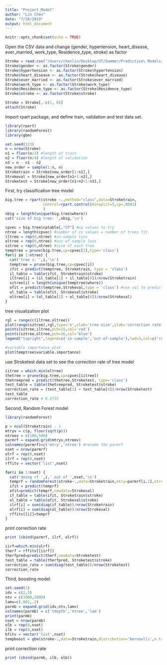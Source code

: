 ```yaml
---
title: "Project_Model"
author: "Lin Chen"
date: "7/28/2019"
output: html_document
---
```


```r
knitr::opts_chunk$set(echo = TRUE)
```

Open the CSV data and change (gender, hypertension, heart_disease, ever_married, work_type,
Residence_type, stroke) as factor
```r
Stroke = read.csv("/Users/chenlin/Desktop/UT/Summer/Predictive\ Models/Predictive-Model-R/cleanedData.csv")
Stroke$gender <- as.factor(Stroke$gender)
Stroke$hypertension <- as.factor(Stroke$hypertension)
Stroke$heart_disease <- as.factor(Stroke$heart_disease)
Stroke$ever_married <- as.factor(Stroke$ever_married)
Stroke$work_type <- as.factor(Stroke$work_type)
Stroke$Residence_type <- as.factor(Stroke$Residence_type)
Stroke$stroke <- as.factor(Stroke$stroke)

Stroke = Stroke[,-c(1, 8)]
attach(Stroke)
```

Import rpart package, and define train, validation and test data set.
```r
library(rpart)
library(randomForest)
library(gbm)

set.seed(123)
n = nrow(Stroke)
n1 = floor(n/2) #length of train
n2 = floor(n/4) #length of validation
n3 = n - n1 - n2
new_order = sample(1:n, n)
Stroketrain = Stroke[new_order[1:n1],]
Strokeval = Stroke[new_order[n1+1:n2],]
Stroketest = Stroke[new_order[n1+n2+1:n3],]
```

First, try classification tree model
```r
big.tree = rpart(stroke ~.,method="class",data=Stroketrain,
                 control=rpart.control(minsplit=5,cp=.0001)
                 ) 
nbig = length(unique(big.tree$where))
cat('size of big tree: ',nbig,'\n')

cpvec = big.tree$cptable[,"CP"] #cp values to try
ntree = length(cpvec) #number of cv values = number of trees fit.
iltree = rep(0,ntree) #in-sample loss
oltree = rep(0,ntree) #out-of-sample loss
sztree = rep(0,ntree) #size of each tree
temptree = prune(big.tree,cp=cpvec[1],type='class')
for(i in 1:ntree) {
  cat('tree i: ',i,'\n')
  temptree = prune(big.tree,cp=cpvec[i])
  ifit = predict(temptree, Stroketrain, type = 'class')
  il_table = table(ifit, Stroketrain$stroke)
  iltree[i] = (il_table[1] + il_table[4])/nrow(Stroketrain)
  sztree[i] = length(unique(temptree$where))
  ofit = predict(temptree,Strokeval,type = 'class') #use val to predict
  ol_table = table(ofit, Strokeval$stroke)
  oltree[i] = (ol_table[1] + ol_table[4])/nrow(Strokeval)
}

```

tree visualization plot
```r
rgl = range(c(iltree,oltree))
plot(range(sztree),rgl,type='n',xlab='tree size',ylab='correction rate')
points(sztree,iltree,pch=15,col='red')
points(sztree,oltree,pch=16,col='blue')
legend("topright",legend=c('in-sample','out-of-sample'),lwd=3,col=c('red','blue'))

#variable importance plot
plot(temptree$variable.importance)
```

use Stroketest data set to see the correction rate of tree model
```r
iitree = which.min(oltree)
thetree = prune(big.tree,cp=cpvec[iitree])
thetreepred = predict(thetree,Stroketest, type='class')
test_table = table(thetreepred, Stroketest$stroke)
correction_rate = (test_table[1] + test_table[4])/nrow(Stroketest)
test_table
correction_rate # 0.9735
```


Second, Random Forest model
```r
library(randomForest)

p = ncol(Stroketrain) - 1
mtryv = c(p, floor(sqrt(p)))
ntreev = c(100,500)
parmrf = expand.grid(mtryv,ntreev)
colnames(parmrf)=c('mtry','ntree') #rename the parmrf
nset = nrow(parmrf) 
olrf = rep(0,nset)
ilrf = rep(0,nset)
rffitv = vector('list',nset)

for(i in 1:nset) {
  cat('doing rf ',i,' out of ',nset,'\n')
  temprf = randomForest(stroke~.,data=Stroketrain,mtry=parmrf[i,1],ntree=parmrf[i,2])
  ifit = predict(temprf)
  ofit=predict(temprf,newdata=Strokeval)
  if_table = table(ifit, Stroketrain$stroke)
  ol_table = table(ofit, Strokeval$stroke)
  ilrf[i] = sum(diag(if_table))/nrow(Stroketrain)
  olrf[i] = sum(diag(ol_table))/nrow(Strokeval)
  rffitv[[i]]=temprf
}
```

print correction rate
```r
print (cbind(parmrf, ilrf, olrf))

```

```r
iirf=which.min(olrf)
therf = rffitv[[iirf]]
therfpred=predict(therf,newdata=Stroketest)
test_table = table(therfpred, Stroketest$stroke)
correction_rate = sum(diag(test_table))/nrow(Stroketest)
correction_rate
```


Third, boosting model
```r
set.seed(1)
idv = c(2,5)
ntv = c(1000,5000)
lamv=c(.001,.2)
parmb = expand.grid(idv,ntv,lamv)
colnames(parmb) = c('tdepth','ntree','lam')
print(parmb)
nset = nrow(parmb)
olb = rep(0,nset)
ilb = rep(0,nset)
bfitv = vector('list',nset)
tempboost = gbm(stroke~.,data=Stroketrain,distribution='bernoulli',n.trees=5000,interaction.depth=4, shrinkage = 0.01)

```
print correction rate
```r
print (cbind(parmb, ilb, olb))
```


